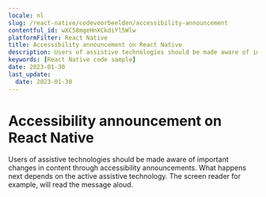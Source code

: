 ```yaml
---
locale: nl
slug: /react-native/codevoorbeelden/accessibility-announcement
contentful_id: wXC58mgeHnXCkdiYl5Wlw
platformFilter: React Native
title: Accessibility announcement on React Native
description: Users of assistive technologies should be made aware of important changes in content through accessibility announcements.
keywords: [React Native code sample]
date: 2023-01-30
last_update:
  date: 2023-01-30
---
```


# Accessibility announcement on React Native

Users of assistive technologies should be made aware of important changes in content through accessibility announcements. What happens next depends on the active assistive technology. The screen reader for example, will read the message aloud.

<CodeSample id="accessibility-announcement" locale="nl" platform="react native"/>
